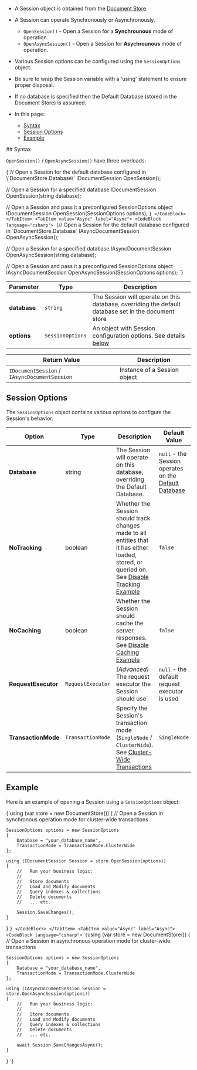 
<Admonition type="note" title="">

* A Session object is obtained from the [Document Store](../../client-api/what-is-a-document-store.mdx).  

* A Session can operate Synchronously or Asynchronously.  
  * `OpenSession()` - Open a Session for a **Synchrounous** mode of operation.  
  * `OpenAsyncSession()` - Open a Session for **Asychrounous** mode of operation.  

* Various Session options can be configured using the `SessionOptions` object.  

* Be sure to wrap the Session variable with a 'using' statement to ensure proper disposal.  

* If no database is specified then the Default Database (stored in the Document Store) is assumed.  

* In this page:  
  * [Syntax](../../client-api/session/opening-a-session.mdx#syntax)  
  * [Session Options](../../client-api/session/opening-a-session.mdx#session-options)  
  * [Example](../../client-api/session/opening-a-session.mdx#example)
</Admonition>
## Syntax

`OpenSession()` / `OpenAsyncSession()` have three overloads:  

<Tabs groupId='languageSyntax'>
<TabItem value="Sync" label="Sync">
<CodeBlock language="csharp">
{`// Open a Session for the default database configured in \`DocumentStore.Database\`
IDocumentSession OpenSession();

// Open a Session for a specified database
IDocumentSession OpenSession(string database);

// Open a Session and pass it a preconfigured SessionOptions object
IDocumentSession OpenSession(SessionOptions options);
`}
</CodeBlock>
</TabItem>
<TabItem value="Async" label="Async">
<CodeBlock language="csharp">
{`// Open a Session for the default database configured in \`DocumentStore.Database\`
IAsyncDocumentSession OpenAsyncSession();

// Open a Session for a specified database
IAsyncDocumentSession OpenAsyncSession(string database);

// Open a Session and pass it a preconfigured SessionOptions object
IAsyncDocumentSession OpenAsyncSession(SessionOptions options);
`}
</CodeBlock>
</TabItem>
</Tabs>

| Parameter | Type | Description |
|-|-|-|
| **database** | `string` | The Session will operate on this database, overriding the default database set in the document store |
| **options** | `SessionOptions` | An object with Session configuration options. See details [below](../../client-api/session/opening-a-session.mdx#session-options) |

| Return Value | Description |
|-|-|
| `IDocumentSession` / `IAsyncDocumentSession` | Instance of a Session object |



## Session Options

The `SessionOptions` object contains various options to configure the Session's behavior.

| Option | Type | Description | Default Value |
| --- | --- | --- | --- |
| **Database** | string | The Session will operate on this database, overriding the Default Database. | `null` - the Session operates on the [Default Database](../../client-api/setting-up-default-database.mdx) |
| **NoTracking** | boolean | Whether the Session should track changes made to all entities that it has either loaded, stored, or queried on. <br/>See [Disable Tracking Example](../../client-api/session/configuration/how-to-disable-tracking.mdx) | `false` |
| **NoCaching** | boolean | Whether the Session should cache the server responses. <br/>See [Disable Caching Example](../../client-api/session/configuration/how-to-disable-caching.mdx) | `false` |
| **RequestExecutor** | `RequestExecutor` | _(Advanced)_ The request executor the Session should use | `null` - the default request executor is used |
| **TransactionMode** | `TransactionMode` | Specify the Session's transaction mode (`SingleNode` / `ClusterWide`). <br/>See [Cluster-Wide Transactions](../../server/clustering/cluster-transactions.mdx) | `SingleNode` |



## Example

Here is an example of opening a Session using a `SessionOptions` object:  

<Tabs groupId='languageSyntax'>
<TabItem value="Sync" label="Sync">
<CodeBlock language="csharp">
{`using (var store = new DocumentStore())
{
    // Open a Session in synchronous operation mode for cluster-wide transactions

    SessionOptions options = new SessionOptions
    {
        Database = "your_database_name",
        TransactionMode = TransactionMode.ClusterWide
    };

    using (IDocumentSession Session = store.OpenSession(options))
    {
        //   Run your business logic:
        //   
        //   Store documents
        //   Load and Modify documents
        //   Query indexes & collections 
        //   Delete documents
        //   ... etc.

        Session.SaveChanges();
    }
}
`}
</CodeBlock>
</TabItem>
<TabItem value="Async" label="Async">
<CodeBlock language="csharp">
{`using (var store = new DocumentStore())
{
    // Open a Session in asynchronous operation mode for cluster-wide transactions

    SessionOptions options = new SessionOptions
    {
        Database = "your_database_name",
        TransactionMode = TransactionMode.ClusterWide
    };

    using (IAsyncDocumentSession Session = store.OpenAsyncSession(options))
    {
        //   Run your business logic:
        //   
        //   Store documents
        //   Load and Modify documents
        //   Query indexes & collections 
        //   Delete documents
        //   ... etc.

        await Session.SaveChangesAsync();
    }
}
`}
</CodeBlock>
</TabItem>
</Tabs>




